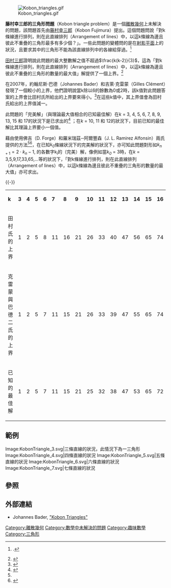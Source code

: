 [[Image:Kobon_triangles.gif|right]]

'''藤村幸三郎的三角形問題'''（Kobon triangle problem）是一個[[離散幾何|離散幾何]]上未解決的問題，該問題首先由[[藤村幸三郎|藤村幸三郎]]（Kobon Fujimura）提出。這個問題問說「對k條線進行排列，則在此直線排列（Arrangement of lines）中，以這k條線為邊且彼此不重疊的三角形最多有多少個？」。一些此問題的變體問的是在[[射影平面|射影平面]]上的狀況，且要求其中的三角形不能為該直線排列中的各線給穿過。<ref name="forge">{{citation|title=Straight line arrangements in the real projective plane|first1=D.|last1=Forge|first2=J. L.|last2=Ramírez Alfonsín|journal=[[Discrete_and_Computational_Geometry|Discrete and Computational Geometry]]|volume=20|issue=2|pages=155–161|year=1998|doi=10.1007/PL00009373}}.</ref>

[[田村三郎|田村三郎]]證明說此問題的最大整數解之值不超過<math>\frac{k(k-2)}{3}</math>，這為「對k條線進行排列，則在此直線排列（Arrangement of lines）中，以這k條線為邊且彼此不重疊的三角形的數量的最大值」解提供了一個上界。<ref>{{MathWorld|urlname=KobonTriangle|title=Kobon Triangle}}</ref>

在2007年，約翰尼斯‧巴德（Johannes Bader）和吉萊‧克雷蒙（Gilles Clément）發現了一個較小的上界，他們證明說當k除以6的餘數為0或2時，該k值對此問題答案的上界會比田村氏所給出的上界要來得小。<ref>{{Cite web |url=http://www.tik.ee.ethz.ch/sop/publicationListFiles/cb2007a.pdf |title=G. Clément and J. Bader. Tighter Upper Bound for the Number of Kobon Triangles. Draft Version, 2007. |access-date=2013-05-23 |archive-url=https://web.archive.org/web/20171111045109/http://www.tik.ee.ethz.ch/sop/publicationListFiles/cb2007a.pdf |archive-date=2017-11-11 |dead-url=yes }}</ref>在這些k值中，其上界值會為田村氏給出的上界值減一。

此問題的「完美解」（與理論最大值相合的已知最佳解）在''k'' = 3, 4, 5, 6, 7, 8, 9, 13, 15 和 17的狀況下是已求出的<ref>{{Cite web |url=http://www.maa.org/editorial/mathgames/mathgames_02_08_06.html |title=Ed Pegg Jr. on Math Games |access-date=2013-05-23 |archive-date=2013-06-02 |archive-url=https://web.archive.org/web/20130602000823/http://www.maa.org/editorial/mathgames/mathgames_02_08_06.html |dead-url=no }}</ref> ；在''k'' = 10, 11 和 12的狀況下，目前已知的最佳解比其理論上界要小一個值。

藉由使用佛吉（D. Forge）和羅米瑞茲─阿爾豐森（J. L. Ramirez Alfonsin）兩氏提供的方法<ref name="forge" /><ref>{{Cite web |url=http://www.johannesbader.ch/#kobon |title="Matlab code illustrating the procedure of D. Forge and J. L. Ramirez Alfonsin", Retrieved on 9 May 2012. |access-date=2013-05-23 |archive-date=2021-03-08 |archive-url=https://web.archive.org/web/20210308213936/https://johannesbader.ch/#kobon |dead-url=no }}</ref>，在已知''k<sub>0</sub>''條線狀況下的完美解的狀況下，亦可知此問題對形如<math>k_{n+1} = 2\cdot k_{n} - 1,\!\,</math>的各數字k<sub>i</sub>的（完美）解，像例如當''k<sub>0</sub>'' = 3時，在''k'' = 3,5,9,17,33,65,...等的狀況下，「對k條線進行排列，則在此直線排列（Arrangement of lines）中，以這k條線為邊且彼此不重疊的三角形的數量的最大值」亦可求出。

{{-}}
{| class="wikitable"
|-
| '''k'''|| '''3'''|| '''4'''|| '''5'''|| '''6'''||  '''7'''||  '''8'''||  '''9'''|| '''10'''|| '''11'''|| '''12'''|| '''13'''|| '''14'''|| '''15'''|| '''16'''|| '''17'''|| '''18'''|| '''19''' || '''20''' || '''21''' || [[OEIS|OEIS]]
|-
| 田村氏的上界 ||  1|| 2|| 5|| 8|| 11|| 16|| 21|| 26|| 33|| 40|| 47|| 56|| 65|| 74|| 85|| 96|| 107 ||120||133 || {{OEIS link|A032765}}
|-
| 克雷蒙與巴德二氏的上界 ||  1|| 2|| 5|| 7|| 11|| 15|| 21|| 26|| 33|| 39|| 47|| 55|| 65|| 74|| 85|| 95|| 107 ||119||133 || -
|-
| 已知的最佳解 ||  1|| 2|| 5|| 7|| 11|| 15|| 21|| 25|| 32|| 38|| 47|| 53|| 65|| 72|| 85 || 93|| 104 || 115 || 130 || {{OEIS link|A006066}}
|}

== 範例 ==
<gallery>
Image:KobonTriangle_3.svg|三條直線的狀況，此情況下為一三角形
Image:KobonTriangle_4.svg|四條直線的狀況
Image:KobonTriangle_5.svg|五條直線的狀況
Image:KobonTriangle_6.svg|六條直線的狀況
Image:KobonTriangle_7.svg|七條直線的狀況
</gallery>

==參照==
{{Reflist}}

==外部連結==
*Johannes Bader, [https://web.archive.org/web/20160303180311/http://www.tik.ee.ethz.ch/sop/people/baderj/?page=other.php "Kobon Triangles"]

[[Category:離散幾何|Category:離散幾何]]
[[Category:數學中未解決的問題|Category:數學中未解決的問題]]
[[Category:趣味數學|Category:趣味數學]]
[[Category:三角形|Category:三角形]]